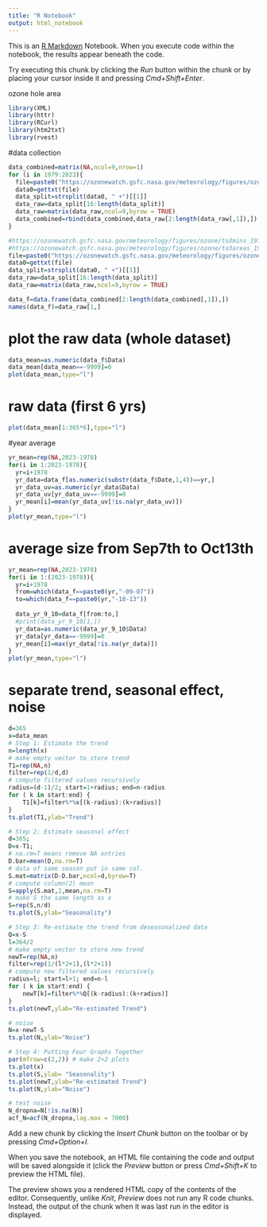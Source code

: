 ```yaml
---
title: "R Notebook"
output: html_notebook
---
```


This is an [R Markdown](http://rmarkdown.rstudio.com) Notebook. When you execute code within the notebook, the results appear beneath the code. 

Try executing this chunk by clicking the *Run* button within the chunk or by placing your cursor inside it and pressing *Cmd+Shift+Enter*. 


ozone hole area

```r
library(XML)
library(httr)
library(RCurl)
library(htm2txt)
library(rvest)
```

#data collection
```r
data_combined=matrix(NA,ncol=9,nrow=1)
for (i in 1979:2023){
  file=paste0("https://ozonewatch.gsfc.nasa.gov/meteorology/figures/ozone/to3areas_",i,"_toms+omi+omps.txt")
  data0=gettxt(file)
  data_split=strsplit(data0, " +")[[1]]
  data_raw=data_split[16:length(data_split)]
  data_raw=matrix(data_raw,ncol=9,byrow = TRUE)
  data_combined=rbind(data_combined,data_raw[2:length(data_raw[,1]),])
}

```

```r
#https://ozonewatch.gsfc.nasa.gov/meteorology/figures/ozone/to3mins_1979_toms+omi+omps.txt
#https://ozonewatch.gsfc.nasa.gov/meteorology/figures/ozone/to3areas_1979_toms+omi+omps.txt
file=paste0("https://ozonewatch.gsfc.nasa.gov/meteorology/figures/ozone/to3areas_",1980,"_toms+omi+omps.txt")
data0=gettxt(file)
data_split=strsplit(data0, " +")[[1]]
data_raw=data_split[16:length(data_split)]
data_raw=matrix(data_raw,ncol=9,byrow = TRUE)

data_f=data.frame(data_combined[2:length(data_combined[,1]),])
names(data_f)=data_raw[1,]
```

# plot the raw data (whole dataset)
```r
data_mean=as.numeric(data_f$Data)
data_mean[data_mean==-9999]=0
plot(data_mean,type="l")
```
# raw data (first 6 yrs)
```r
plot(data_mean[1:365*6],type="l")
```
#year average
```r
yr_mean=rep(NA,2023-1978)
for(i in 1:2023-1978){
  yr=i+1978
  yr_data=data_f[as.numeric(substr(data_f$Date,1,4))==yr,]
  yr_data_uv=as.numeric(yr_data$Data)
  yr_data_uv[yr_data_uv==-9999]=0
  yr_mean[i]=mean(yr_data_uv[!is.na(yr_data_uv)])
}
plot(yr_mean,type="l")
```
# average size from Sep7th to Oct13th
```r
yr_mean=rep(NA,2023-1978)
for(i in 1:(2023-1978)){
  yr=i+1978
  from=which(data_f==paste0(yr,"-09-07"))
  to=which(data_f==paste0(yr,"-10-13"))
  
  data_yr_9_10=data_f[from:to,]
  #print(data_yr_9_10[1,])
  yr_data=as.numeric(data_yr_9_10$Data)
  yr_data[yr_data==-9999]=0
  yr_mean[i]=max(yr_data[!is.na(yr_data)])
}
plot(yr_mean,type="l")
```
# separate trend, seasonal effect, noise
```r
d=365
x=data_mean
# Step 1: Estimate the trend
n=length(x)
# make empty vector to store trend
T1=rep(NA,n)
filter=rep(1/d,d)
# compute filtered values recursively
radius=(d-1)/2; start=1+radius; end=n-radius
for ( k in start:end) {
	T1[k]=filter%*%x[(k-radius):(k+radius)]
}
ts.plot(T1,ylab="Trend")
```

```r
# Step 2: Estimate seasonal effect
d=365;
D=x-T1;
# na.rm=T means remove NA entries
D.bar=mean(D,na.rm=T)
# data of same season put in same col.
S.mat=matrix(D-D.bar,ncol=d,byrow=T)
# compute column(2) mean
S=apply(S.mat,2,mean,na.rm=T)
# make S the same length as x
S=rep(S,n/d)
ts.plot(S,ylab="Seasonality")
```

```r
# Step 3: Re-estimate the trend from deseasonalized data
Q=x-S
l=364/2
# make empty vector to store new trend
newT=rep(NA,n)
filter=rep(1/(l*2+1),(l*2+1))
# compute new filtered values recursively
radius=l; start=l+1; end=n-l
for ( k in start:end) {
	newT[k]=filter%*%Q[(k-radius):(k+radius)]
}
ts.plot(newT,ylab="Re-estimated Trend")
```
```r
# noise
N=x-newT-S
ts.plot(N,ylab="Noise")
```


```r
# Step 4: Putting Four Graphs Together
par(mfrow=c(2,2)) # make 2×2 plots
ts.plot(x)
ts.plot(S,ylab= "Seasonality")
ts.plot(newT,ylab="Re-estimated Trend")
ts.plot(N,ylab="Noise")
```
```r
# test noise
N_dropna=N[!is.na(N)]
acf_N=acf(N_dropna,lag.max = 7000)
```

Add a new chunk by clicking the *Insert Chunk* button on the toolbar or by pressing *Cmd+Option+I*.

When you save the notebook, an HTML file containing the code and output will be saved alongside it (click the *Preview* button or press *Cmd+Shift+K* to preview the HTML file). 

The preview shows you a rendered HTML copy of the contents of the editor. Consequently, unlike *Knit*, *Preview* does not run any R code chunks. Instead, the output of the chunk when it was last run in the editor is displayed.

